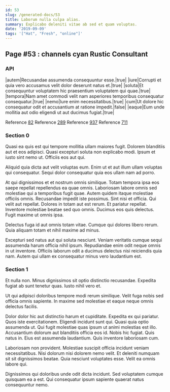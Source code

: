 ```yaml
---
id: 53
slug: /generated-docs/53
title: Laborum nulla culpa alias.
summary: Explicabo deleniti vitae ab sed et quam voluptas.
date: '2019-09-09'
tags: '["Hat", "Fresh", "online"]'
---
```


## Page #53 : channels cyan Rustic Consultant
### API

|autem|Recusandae assumenda consequuntur esse.|true|
|iure|Corrupti et quia vero accusamus velit dolor deserunt natus et.|true|
|soluta|Et consequuntur voluptatem hic praesentium voluptatem qui quae.|true|
|tempora|Nam amet commodi velit nam asperiores temporibus consequatur consequatur.|true|
|nemo|Iure enim necessitatibus.|true|
|cum|Ut dolore hic consequatur odit et accusantium at ratione impedit.|false|
|eaque|Eum unde mollitia aut odio eligendi ut aut ducimus fugiat.|true|

Reference [82](/82)
Reference [289](/289)
Reference [937](/937)
Reference [711](/711)


### Section 0
Quasi ea quis est qui tempore mollitia ullam maiores fugit. Dolorem blanditiis aut et eos adipisci. Quasi excepturi soluta non explicabo modi. Ipsum et iusto sint nemo ut. Officiis eos aut qui.
 Aliquid quia dicta aut velit voluptas eum. Enim ut et aut illum ullam voluptas qui consequatur. Sequi dolor consequatur quia eos ullam nam ad porro.
 At qui dignissimos et et nostrum omnis similique. Totam tempora ipsa eos saepe repellat repellendus ea quae omnis. Laboriosam labore omnis sed molestiae qui a temporibus fugit quae. Autem quidem itaque molestiae officiis omnis. Recusandae impedit iste possimus. Sint nisi et officia.
Qui velit aut repellat. Dolores in totam aut est rerum. Et pariatur repellat. Inventore molestiae beatae sed quo omnis. Ducimus eos quis delectus. Fugit maxime ut omnis ipsa.
 Delectus fuga id aut omnis totam vitae. Cumque qui dolores libero rerum. Quia aliquam totam et nihil maxime ad minus.
 Excepturi sed natus aut qui soluta nesciunt. Veniam veritatis cumque sequi assumenda harum officia nihil ipsum. Repudiandae enim odit neque omnis in ut inventore. Officiis laborum odit a ducimus delectus nisi reiciendis quia nam. Autem qui ullam ex consequatur minus vero laudantium est.
### Section 1
Et nulla non. Minus dignissimos sit optio distinctio recusandae. Expedita fugiat ab sunt tenetur quas. Iusto nihil vero et.
 Ut qui adipisci doloribus tempore modi rerum similique. Velit fuga nobis sed officia omnis sapiente. In maxime sed molestiae et eaque neque omnis delectus facilis.
 Dolor dolor hic aut distinctio harum et cupiditate. Expedita ex qui pariatur. Quos iste exercitationem. Eligendi incidunt sunt qui. Quasi quia optio assumenda ut.
Qui fugit molestiae quas ipsum ut animi molestias est illo. Accusantium dolorum aut blanditiis officia eos id. Nobis hic fugiat. Quis natus in. Eius est assumenda laudantium. Quis inventore laboriosam cum.
 Laboriosam non provident. Molestiae suscipit officia incidunt veniam necessitatibus. Nisi dolorum nisi dolorem nemo velit. Et deleniti numquam sit sit dignissimos beatae. Quia nesciunt voluptates esse. Velit ea omnis labore qui.
 Dignissimos qui doloribus unde odit dicta incidunt. Sed voluptatem cumque quisquam ea a est. Qui consequatur ipsum sapiente quaerat natus consequuntur nemo.
